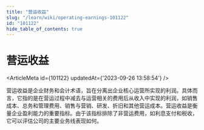 ```yaml
---
title: "营运收益"
slug: "/learn/wiki/operating-earnings-101122"
id: "101122"
hide_table_of_contents: true
---
```



# 营运收益

<ArticleMeta id={101122} updatedAt={'2023-09-26 13:58:54'} />
<div className='border-solid border-b border-t-0 my-4 border-[var(--ifm-color-gray-300)]' />

营运收益是企业财务和会计术语，旨在分离出企业核心运营所实现的利润。具体而言，它指的是在营运过程中减去与运营相关的费用后从收入中实现的利润，如销售成本、总务和管理费用、销售与营销、研发、折旧和其他营运成本。营运收益是衡量企业盈利能力的重要指标。由于该指标排除了非营运费用，如利息支付和税收，它可以评估公司的主要业务线表现如何。
